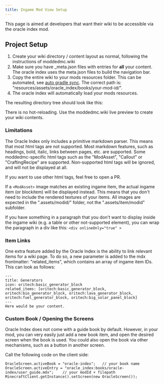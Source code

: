 ```yaml
---
title: Ingame Mod View Setup
---
```


This page is aimed at developers that want their wiki to be accessible via the oracle index mod.

## Project Setup
1. Create your wiki directory / content layout as normal, following the instructions of moddedmc.wiki
2. Make sure you have _meta.json files with entries for **all** your content. The oracle index uses the meta.json files to build the
navigation bar.
3. Copy the entire wiki to your mods resources folder. This can be automated, see [auto gradle sync](../developer/gradle_task). The correct path is: "resources/assets/oracle_index/books/your-mod-id/".
5. The oracle index will automatically load your mods resources.

The resulting directory tree should look like this:

<center>
<ModAsset location="oracle-index:folder_layout" width={600} />
</center>

There is no hot-reloading. Use the moddedmc.wiki live preview to create your wiki contents.

### Limitations
The Oracle Index only includes a primitive markdown parser. This means that most html tags are not supported.
Most markdown features, such as headings, bold, italic, links between pages, etc. are supported. Some moddedmc-specific html tags such as the "ModAsset", "Callout" or "CraftingRecipe" are
supported. Non-supported html tags will be
ignored, and will not be displayed at all.

If you want to use other html tags, feel free to open a PR.

If a `<ModAsset>` image matches an existing ingame item, the actual ingame item (or blockitem) will be displayed instead. This means that you don't need to include the rendered textures of your items.
All images are expected in the ".assets/modid/" folder, not the ".assets/item/modid" subfolder.

If you have something in a paragraph that you don't want to display inside the ingame wiki (e.g. a table or other not-supported element), you can wrap the paragraph in a div like this:
`<div onlineOnly="true" >`

### Item Links
One extra feature added by the Oracle Index is the ability to link relevant items for a wiki page. To do so, a new parameter is added to the mdx frontmatter: "related_items", which contains an array
of ingame item IDs. This can look as follows:
```
---
title: Generators
icon: oritech:basic_generator_block
related_items: [oritech:basic_generator_block, oritech:bio_generator_block, oritech:lava_generator_block, oritech:fuel_generator_block, oritech:big_solar_panel_block]
---
Here would be your content.
```

### Custom Book / Opening the Screens
Oracle Index does not come with a guide book by default. However, in your mod, you can very easily just add a new book item, and open the desired screen when the book is used.
You could also open the book via other mechanisms, such as a button in another screen.

Call the following code on the client side:
```
OracleScreen.activeBook = "oracle-index";   // your book name
OracleScreen.activeEntry = "oracle_index:books/oracle-index/user_guide.mdx";    // your modId + filepath
MinecraftClient.getInstance().setScreen(new OracleScreen());
```